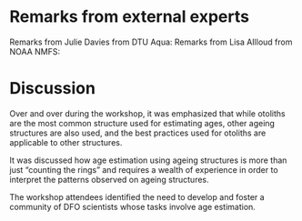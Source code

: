 

# Remarks from external experts

Remarks from Julie Davies from DTU Aqua:
\begin{verbatim}
What Julie said.
\end{verbatim}

Remarks from Lisa AIlloud from NOAA NMFS:
\begin{verbatim}
What Lisa said.
\end{verbatim}

# Discussion

Over and over during the workshop, it was emphasized that while otoliths are the most common structure used for estimating ages, other ageing structures are also used, and the best practices used for otoliths are applicable to other structures.

It was discussed how age estimation using ageing structures is more than just "counting the rings" and requires a wealth of experience in order to interpret the patterns observed on ageing structures.

The workshop attendees identified the need to develop and foster a community of DFO scientists whose tasks involve age estimation.

